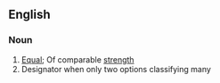 ==English==
===Noun===
# [[Equal]]; Of comparable [[strength]]
# Designator when only two options classifying many